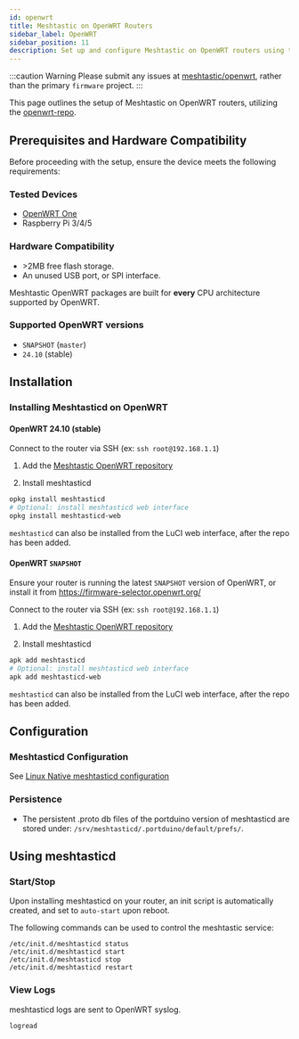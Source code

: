 ```yaml
---
id: openwrt
title: Meshtastic on OpenWRT Routers
sidebar_label: OpenWRT
sidebar_position: 11
description: Set up and configure Meshtastic on OpenWRT routers using the meshtasticd binary.
---
```


:::caution Warning
Please submit any issues at [meshtastic/openwrt](https://github.com/meshtastic/openwrt), rather than the primary `firmware` project.
:::

This page outlines the setup of Meshtastic on OpenWRT routers, utilizing the [openwrt-repo](https://openwrt.meshtastic.org).

## Prerequisites and Hardware Compatibility

Before proceeding with the setup, ensure the device meets the following requirements:

### Tested Devices
- [OpenWRT One](https://one.openwrt.org)
- Raspberry Pi 3/4/5

### Hardware Compatibility
- \>2MB free flash storage.
- An unused USB port, or SPI interface.

Meshtastic OpenWRT packages are built for **every** CPU architecture supported by OpenWRT.

### Supported OpenWRT versions
- `SNAPSHOT` (`master`)
- `24.10` (stable)

## Installation

### Installing Meshtasticd on OpenWRT

#### OpenWRT 24.10 (stable)

Connect to the router via SSH (ex: `ssh root@192.168.1.1`)

1. Add the [Meshtastic OpenWRT repository](https://openwrt.meshtastic.org/#opkg)

2. Install meshtasticd
```sh
opkg install meshtasticd
# Optional: install meshtasticd web interface
opkg install meshtasticd-web
```
`meshtasticd` can also be installed from the LuCI web interface, after the repo has been added.

#### OpenWRT `SNAPSHOT`

Ensure your router is running the latest `SNAPSHOT` version of OpenWRT, or install it from https://firmware-selector.openwrt.org/

Connect to the router via SSH (ex: `ssh root@192.168.1.1`)

1. Add the [Meshtastic OpenWRT repository](https://openwrt.meshtastic.org/#apk)

2. Install meshtasticd
```sh
apk add meshtasticd
# Optional: install meshtasticd web interface
apk add meshtasticd-web
```
`meshtasticd` can also be installed from the LuCI web interface, after the repo has been added.

## Configuration

### Meshtasticd Configuration
See [Linux Native meshtasticd configuration](/docs/hardware/devices/linux-native-hardware/#meshtasticd-configuration)

### Persistence

- The persistent .proto db files of the portduino version of meshtasticd are stored under: `/srv/meshtasticd/.portduino/default/prefs/`.


## Using meshtasticd

### Start/Stop
Upon installing meshtasticd on your router, an init script is automatically created, and set to `auto-start` upon reboot.

The following commands can be used to control the meshtastic service:
```shell
/etc/init.d/meshtasticd status
/etc/init.d/meshtasticd start
/etc/init.d/meshtasticd stop
/etc/init.d/meshtasticd restart
```

### View Logs
meshtasticd logs are sent to OpenWRT syslog.
```shell
logread
```
